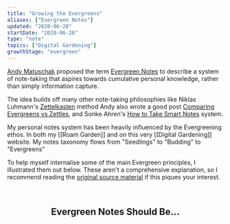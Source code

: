 ```yaml
---
title: "Growing the Evergreens"
aliases: ["Evergreen Notes"]
updated: "2020-06-28"
startDate: "2020-06-28"
type: "note"
topics: ["Digital Gardening"]
growthStage: "evergreen"
---
```


[Andy Matuschak](https://andymatuschak.org/) proposed the term [Evergreen Notes](https://notes.andymatuschak.org/z4SDCZQeRo4xFEQ8H4qrSqd68ucpgE6LU155C) to describe a system of note-taking that aspires towards cumulative personal knowledge, rather than simply information capture.

<FullWidthImage
    width="1000px"
    alt="Evergreen notes are a fundamental unit of knowledge work. They're a way to build up a personal library of clear opinions, beliefs, and original thoughts."
    src="https://res.cloudinary.com/dxj9qr5gj/image/upload/c_scale,f_auto,q_auto:best,w_1200/v1626013083/maggieappleton.com/notes/evergreen-notes/Evergreen_Notes_03_cyjnrl_shrink_urtoqe.png"
/>

The idea builds off many other note-taking philosophies like Niklas Luhmann's [Zettelkasten](https://en.wikipedia.org/wiki/Zettelkasten) method <Footnote idName={1}>Andy also wrote a good post [Comparing Evergreens vs Zettles](https://notes.andymatuschak.org/z4AX7pHAu5uUfmrq4K4zig9x8jmmF62XgaMXm)</Footnote>, and Sonke Ahren's [How to Take Smart Notes](https://www.librarything.com/work/21425376) system.

My personal notes system has been heavily influenced by the Evergreening ethos. In both my [[Roam Garden]] and on this very [[Digital Gardening]] website. My notes taxonomy flows from "Seedlings" to "Budding" to "Evergreens"

To help myself internalise some of the main Evergreen principles, I illustrated them out below. <Footnote idName={2}>These aren't a comprehensive explanation, so I recommend reading the [original source material](https://notes.andymatuschak.org/z4SDCZQeRo4xFEQ8H4qrSqd68ucpgE6LU155C) if this piques your interest.</Footnote>

<br />

<Center>

## Evergreen Notes Should Be...

</Center>

<FullWidthImage
    width="750px"
    alt="Atomic notes should capture one single idea concisely and in its entirety"
    src="https://res.cloudinary.com/dxj9qr5gj/image/upload/c_scale,f_auto,q_auto:best,w_900/v1626013083/maggieappleton.com/notes/evergreen-notes/Evergreen_Notes_13_ecugdv_shrink_o8p6pr.png"
/>

<FullWidthImage
    width="750px"
    alt="Densely-linked notes help you connect them through organic associations rather than heirarchical structures"
    src="https://res.cloudinary.com/dxj9qr5gj/image/upload/c_scale,f_auto,q_auto:best,w_900/v1626013083/maggieappleton.com/notes/evergreen-notes/Evergreen_Notes_05_bz2g7l_shrink_nlx03o.png"
/>

<FullWidthImage
    width="850px"
    alt="Notes should have imperative and declarative titles that make clear statements"
    src="https://res.cloudinary.com/dxj9qr5gj/image/upload/c_scale,f_auto,q_auto:best,w_1000/v1626013083/maggieappleton.com/notes/evergreen-notes/Evergreen_Notes_09_qaql67_shrink_kzbsed.png"
/>

<FullWidthImage
    width="1000px"
    alt="Notes should be concept-oriented. This means they're based around big ideas rather than specific books, articles, or media"
    src="https://res.cloudinary.com/dxj9qr5gj/image/upload/c_scale,f_auto,q_auto:best,w_1100/v1626013083/maggieappleton.com/notes/evergreen-notes/Evergreen_Notes_17_cqejme_shrink_vyhjaq.png"
/>
